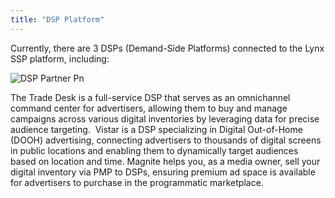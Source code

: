 ```yaml
---
title: "DSP Platform"
---
```


Currently, there are 3 DSPs (Demand-Side Platforms) connected to the Lynx SSP platform, including:

![DSP Partner Pn](/images/programmatic/DSP%20Partner.png)

<p> </p>

<Card title="The Trade Desk " href="https://www.thetradedesk.com/">
  The Trade Desk is a full-service DSP that serves as an omnichannel command center for advertisers, allowing them to buy and manage campaigns across various digital inventories by leveraging data for precise audience targeting. 
</Card>
<Card title="Vistar" href="https://www.vistarmedia.com/">
Vistar is a DSP specializing in Digital Out-of-Home (DOOH) advertising, connecting advertisers to thousands of digital screens in public locations and enabling them to dynamically target audiences based on location and time.
</Card>
<Card title="Magnite" href="https://www.magnite.com/">
Magnite helps you, as a media owner, sell your digital inventory via PMP to DSPs, ensuring premium ad space is available for advertisers to purchase in the programmatic marketplace.
</Card>